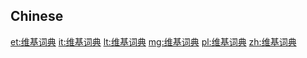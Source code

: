 {{also|維基詞典}}
==Chinese==
{{zh-see|維基詞典}}

[[et:维基词典]]
[[it:维基词典]]
[[lt:维基词典]]
[[mg:维基词典]]
[[pl:维基词典]]
[[zh:维基词典]]